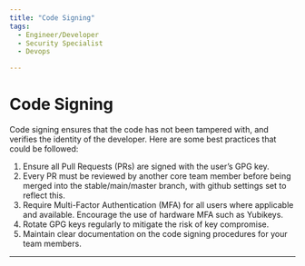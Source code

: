 ```yaml
---
title: "Code Signing"
tags:
  - Engineer/Developer
  - Security Specialist
  - Devops

---
```



<TagProvider>
<TagFilter />

# Code Signing

<TagList tags={frontmatter.tags} />
<AttributionList contributors={frontmatter.contributors} />

Code signing ensures that the code has not been tampered with, and verifies the identity of the developer. Here are some best practices that could be followed:

1. Ensure all Pull Requests (PRs) are signed with the user’s GPG key.
2. Every PR must be reviewed by another core team member before being merged into the stable/main/master branch, with github settings set to reflect this.
3. Require Multi-Factor Authentication (MFA) for all users where applicable and available. Encourage the use of hardware MFA such as Yubikeys.
4. Rotate GPG keys regularly to mitigate the risk of key compromise.
5. Maintain clear documentation on the code signing procedures for your team members.

---

</TagProvider>
<ContributeFooter />